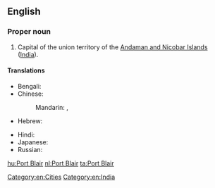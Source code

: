 ==English==
{{wikipedia}}

===Proper noun===
{{en-proper noun}}

# Capital of the union territory of the [[Andaman and Nicobar Islands]] ([[India]]).

====Translations====
{{trans-top|capital of Andaman and Nicobar Islands, India}}
* Bengali: {{t|bn|পোর্ট ব্লেয়ার|sc=Beng|xs=Bengali}}
* Chinese:
*: Mandarin: {{t|cmn|布萊爾港|sc=Hani}},  {{t|cmn|布莱尔港|tr=Bùlái'ěr-Gǎng|sc=Hani}}
* Hebrew: {{t|he|פורט בלייר}}
{{trans-mid}}
* Hindi: {{t|hi|पोर्ट ब्लेयर|tr=pōrṭ blēyar|xs=Hindi}}
* Japanese: {{t|ja|ポートブレア|tr=Pōtoburea}}
* Russian: {{t|ru|Порт-Блэр|m|tr=Port-Bler}}
{{trans-bottom}}

[[Category:en:Cities]]
[[Category:en:India]]

[[hu:Port Blair]]
[[nl:Port Blair]]
[[ta:Port Blair]]